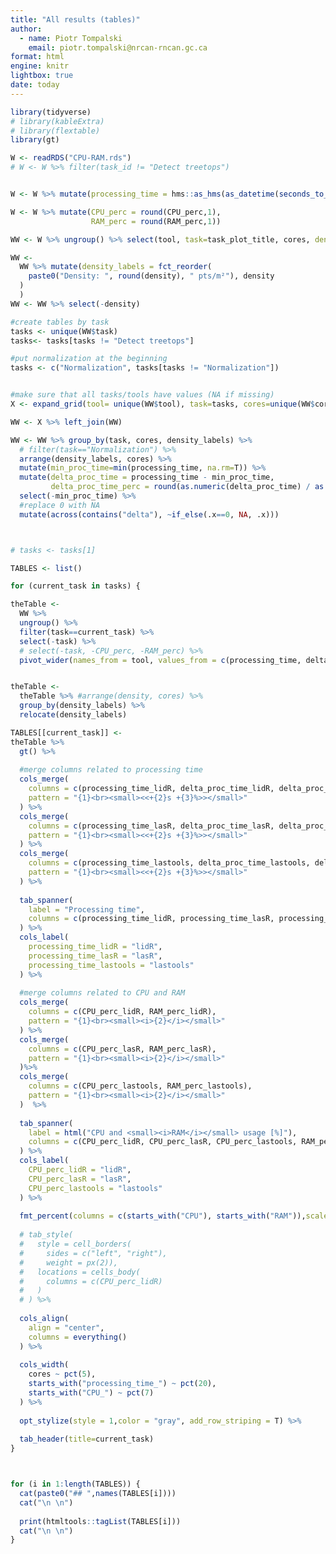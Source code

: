 ```yaml
---
title: "All results (tables)"
author:
  - name: Piotr Tompalski
    email: piotr.tompalski@nrcan-rncan.gc.ca
format: html
engine: knitr
lightbox: true
date: today
---
```


```r
library(tidyverse)
# library(kableExtra)
# library(flextable)
library(gt)

W <- readRDS("CPU-RAM.rds")
# W <- W %>% filter(task_id != "Detect treetops")


W <- W %>% mutate(processing_time = hms::as_hms(as_datetime(seconds_to_period(round(as.numeric(processing_time))))))

W <- W %>% mutate(CPU_perc = round(CPU_perc,1),
                  RAM_perc = round(RAM_perc,1))

WW <- W %>% ungroup() %>% select(tool, task=task_plot_title, cores, density=density_points_rnd, CPU_perc, RAM_perc, processing_time)

WW <- 
  WW %>% mutate(density_labels = fct_reorder(
    paste0("Density: ", round(density), " pts/m²"), density
  )
  )
WW <- WW %>% select(-density)

#create tables by task
tasks <- unique(WW$task)
tasks<- tasks[tasks != "Detect treetops"]

#put normalization at the beginning
tasks <- c("Normalization", tasks[tasks != "Normalization"])


#make sure that all tasks/tools have values (NA if missing)
X <- expand_grid(tool= unique(WW$tool), task=tasks, cores=unique(WW$cores), density_labels = unique(WW$density_labels))

WW <- X %>% left_join(WW)

WW <- WW %>% group_by(task, cores, density_labels) %>%
  # filter(task=="Normalization") %>%
  arrange(density_labels, cores) %>%
  mutate(min_proc_time=min(processing_time, na.rm=T)) %>%
  mutate(delta_proc_time = processing_time - min_proc_time,
         delta_proc_time_perc = round(as.numeric(delta_proc_time) / as.numeric(min_proc_time) * 100,1)) %>%
  select(-min_proc_time) %>%
  #replace 0 with NA
  mutate(across(contains("delta"), ~if_else(.x==0, NA, .x)))



# tasks <- tasks[1]

TABLES <- list()

for (current_task in tasks) {

theTable <- 
  WW %>%
  ungroup() %>%
  filter(task==current_task) %>% 
  select(-task) %>%
  # select(-task, -CPU_perc, -RAM_perc) %>%
  pivot_wider(names_from = tool, values_from = c(processing_time, delta_proc_time, delta_proc_time_perc, CPU_perc, RAM_perc)) 


theTable <- 
  theTable %>% #arrange(density, cores) %>% 
  group_by(density_labels) %>%
  relocate(density_labels)

TABLES[[current_task]] <-
theTable %>% 
  gt() %>%
  
  #merge columns related to processing time
  cols_merge(
    columns = c(processing_time_lidR, delta_proc_time_lidR, delta_proc_time_perc_lidR),
    pattern = "{1}<br><small><<+{2}s +{3}%>></small>"
  ) %>%
  cols_merge(
    columns = c(processing_time_lasR, delta_proc_time_lasR, delta_proc_time_perc_lasR),
    pattern = "{1}<br><small><<+{2}s +{3}%>></small>"
  ) %>%
  cols_merge(
    columns = c(processing_time_lastools, delta_proc_time_lastools, delta_proc_time_perc_lastools),
    pattern = "{1}<br><small><<+{2}s +{3}%>></small>"
  ) %>%
  
  tab_spanner(
    label = "Processing time",
    columns = c(processing_time_lidR, processing_time_lasR, processing_time_lastools)
  ) %>%
  cols_label(
    processing_time_lidR = "lidR",
    processing_time_lasR = "lasR",
    processing_time_lastools = "lastools"
  ) %>%
  
  #merge columns related to CPU and RAM
  cols_merge(
    columns = c(CPU_perc_lidR, RAM_perc_lidR),
    pattern = "{1}<br><small><i>{2}</i></small>"
  ) %>%
  cols_merge(
    columns = c(CPU_perc_lasR, RAM_perc_lasR),
    pattern = "{1}<br><small><i>{2}</i></small>"
  )%>%
  cols_merge(
    columns = c(CPU_perc_lastools, RAM_perc_lastools),
    pattern = "{1}<br><small><i>{2}</i></small>"
  )  %>%
  
  tab_spanner(
    label = html("CPU and <small><i>RAM</i></small> usage [%]"),
    columns = c(CPU_perc_lidR, CPU_perc_lasR, CPU_perc_lastools, RAM_perc_lidR, RAM_perc_lasR, RAM_perc_lastools)
  ) %>%
  cols_label(
    CPU_perc_lidR = "lidR",
    CPU_perc_lasR = "lasR",
    CPU_perc_lastools = "lastools"
  ) %>%
  
  fmt_percent(columns = c(starts_with("CPU"), starts_with("RAM")),scale_values = F, decimals = 1) %>%
  
  # tab_style(
  #   style = cell_borders(
  #     sides = c("left", "right"),
  #     weight = px(2)),
  #   locations = cells_body(
  #     columns = c(CPU_perc_lidR)
  #   )
  # ) %>%
  
  cols_align(
    align = "center",
    columns = everything()
  ) %>%
  
  cols_width(
    cores ~ pct(5),
    starts_with("processing_time_") ~ pct(20),
    starts_with("CPU_") ~ pct(7)
  ) %>%
  
  opt_stylize(style = 1,color = "gray", add_row_striping = T) %>%
  
  tab_header(title=current_task)
}




```

<!-- display all tables in separate tabs -->

::: panel-tabset
```r

for (i in 1:length(TABLES)) {
  cat(paste0("## ",names(TABLES[i])))
  cat("\n \n")
  
  print(htmltools::tagList(TABLES[i]))
  cat("\n \n")
}


```
:::
